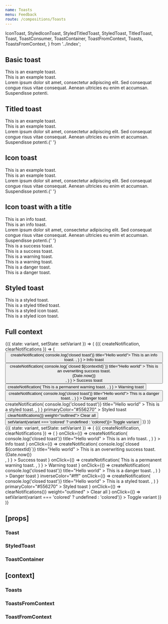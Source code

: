 ```yaml
---
name: Toasts
menu: Feedback
route: /compositions/Toasts
---
```


  IconToast,
  StyledIconToast,
  StyledTitledToast,
  StyledToast,
  TitledToast,
  Toast,
  ToastConsumer,
  ToastContainer,
  ToastFromContext,
  Toasts,
  ToastsFromContext,
} from '../index';

<PageTitle src="compositions/Toast" title="Toast" />

## Basic toast

<Playground>
  <ThemeWrapper>
    <Toast immediate>This is an example toast.</Toast>
    <br />
    <Toast immediate variant="colored">
      This is an example toast.
    </Toast>
    <br />
    <Toast immediate variant="colored">
      Lorem ipsum dolor sit amet, consectetur adipiscing elit. Sed consequat congue risus vitae consequat. Aenean
      ultricies eu enim et accumsan. Suspendisse potenti.
    </Toast>
  </ThemeWrapper>
</Playground>

## Titled toast

<Playground>
  <ThemeWrapper>
    <TitledToast immediate title="Hello world">
      This is an example toast.
    </TitledToast>
    <br />
    <TitledToast immediate title="Hello world" variant="colored">
      This is an example toast.
    </TitledToast>
    <br />
    <TitledToast immediate title="Hello world" variant="colored">
      Lorem ipsum dolor sit amet, consectetur adipiscing elit. Sed consequat congue risus vitae consequat. Aenean
      ultricies eu enim et accumsan. Suspendisse potenti.{' '}
    </TitledToast>
  </ThemeWrapper>
</Playground>

## Icon toast

<Playground>
  <ThemeWrapper>
    <IconToast immediate icon={CheckIcon}>
      This is an example toast.
    </IconToast>
    <br />
    <IconToast immediate icon={CheckIcon} variant="colored">
      This is an example toast.
    </IconToast>
    <br />
    <IconToast immediate icon={CheckIcon} variant="colored">
      Lorem ipsum dolor sit amet, consectetur adipiscing elit. Sed consequat congue risus vitae consequat. Aenean
      ultricies eu enim et accumsan. Suspendisse potenti.{' '}
    </IconToast>
  </ThemeWrapper>
</Playground>

## Icon toast with a title

<Playground>
  <ThemeWrapper>
    <IconToast immediate icon={CheckIcon} level="info" title="Hello world">
      This is an info toast.
    </IconToast>
    <br />
    <IconToast immediate icon={CheckIcon} level="info" title="Hello world" variant="colored">
      This is an info toast.
    </IconToast>
    <br />
    <IconToast immediate icon={CheckIcon} level="info" title="Hello world" variant="colored">
      Lorem ipsum dolor sit amet, consectetur adipiscing elit. Sed consequat congue risus vitae consequat. Aenean
      ultricies eu enim et accumsan. Suspendisse potenti.{' '}
    </IconToast>
  </ThemeWrapper>
</Playground>

<div style="height: 50px" />

<Playground>
  <ThemeWrapper>
    <IconToast immediate icon={CheckIcon} level="success" title="Hello world">
      This is a success toast.
    </IconToast>
    <br />
    <IconToast immediate icon={CheckIcon} level="success" title="Hello world" variant="colored">
      This is a success toast.
    </IconToast>
  </ThemeWrapper>
</Playground>

<div style="height: 50px" />

<Playground>
  <ThemeWrapper>
    <IconToast immediate icon={CheckIcon} level="warning" title="Hello world">
      This is a warning toast.
    </IconToast>
    <br />
    <IconToast immediate icon={CheckIcon} level="warning" title="Hello world" variant="colored">
      This is a warning toast.
    </IconToast>
  </ThemeWrapper>
</Playground>

<div style="height: 50px" />

<Playground>
  <ThemeWrapper>
    <IconToast immediate icon={TimesIcon} level="danger" title="Hello world">
      This is a danger toast.
    </IconToast>
    <br />
    <IconToast immediate icon={TimesIcon} level="danger" title="Hello world" variant="colored">
      This is a danger toast.
    </IconToast>
  </ThemeWrapper>
</Playground>

## Styled toast

<Playground>
  <ThemeWrapper>
    <StyledToast immediate levelColor="#556270" levelInverseColor="#fff">
      This is a styled toast.
    </StyledToast>
    <br />
    <StyledTitledToast immediate levelColor="#556270" levelInverseColor="#fff" title="Hello world" variant="colored">
      This is a styled titled toast.
    </StyledTitledToast>
  </ThemeWrapper>
</Playground>

<div style="height: 50px" />

<Playground>
  <ThemeWrapper>
    <StyledIconToast immediate icon={CheckIcon} levelColor="#556270" levelInverseColor="#fff" title="Hello world">
      This is a styled icon toast.
    </StyledIconToast>
    <br />
    <StyledIconToast
      immediate
      icon={CheckIcon}
      levelColor="#556270"
      levelInverseColor="#fff"
      title="Hello world"
      variant="colored"
    >
      This is a styled icon toast.
    </StyledIconToast>
  </ThemeWrapper>
</Playground>

## Full context

<Playground>
  <ThemeWrapper>
    <StateWrapper>
      {({ state: variant, setState: setVariant }) => (
        <Toasts position="top-right" variant={variant}>
          <ToastConsumer>
            {({ createNotification, clearNotifications }) => (
              <Rhythm m={2}>
                <Button
                  color="primary"
                  onClick={() =>
                    createNotification(
                      <TitledToast level="info" onClose={() => console.log('closed toast')} title="Hello world">
                        This is an info toast.
                      </TitledToast>,
                    )
                  }
                >
                  Info toast
                </Button>
                <Button
                  color="success"
                  onClick={() =>
                    createNotification(
                      <TitledToast
                        contextId="demo-success"
                        level="success"
                        onClose={(event, contextId) => console.log(`closed ${contextId}`)}
                        title="Hello world"
                      >
                        This is an overwriting success toast.
                        <div
                          style={{ position: 'absolute', bottom: '4px', right: '8px', fontSize: '10px', opacity: 0.4 }}
                        >
                          {Date.now()}
                        </div>
                      </TitledToast>,
                    )
                  }
                >
                  Success toast
                </Button>
                <Button
                  color="warning"
                  onClick={() =>
                    createNotification(
                      <TitledToast permanent level="warning" title="Hello world">
                        This is a permanent warning toast.
                      </TitledToast>,
                    )
                  }
                >
                  Warning toast
                </Button>
                <Button
                  color="danger"
                  onClick={() =>
                    createNotification(
                      <TitledToast level="danger" onClose={() => console.log('closed toast')} title="Hello world">
                        This is a danger toast.
                      </TitledToast>,
                    )
                  }
                >
                  Danger toast
                </Button>
                <StyledButton
                  activePrimaryColor="#708194"
                  hoveredPrimaryColor="#393945"
                  inverseColor="#fff"
                  onClick={() =>
                    createNotification(
                      <StyledToast
                        levelColor="#556270"
                        levelInverseColor="#fff"
                        onClose={() => console.log('closed toast')}
                        title="Hello world"
                      >
                        This is a styled toast.
                      </StyledToast>,
                    )
                  }
                  primaryColor="#556270"
                >
                  Styled toast
                </StyledButton>
                <Button color="neutral" onClick={() => clearNotifications()} weight="outlined">
                  Clear all
                </Button>
                <Button color="neutral" onClick={() => setVariant(variant === 'colored' ? undefined : 'colored')}>
                  Toggle variant
                </Button>
              </Rhythm>
            )}
          </ToastConsumer>
        </Toasts>
      )}
    </StateWrapper>
  </ThemeWrapper>
</Playground>

<div style={{ height: '50px' }} />

<Playground>
  <ThemeWrapper>
    <StateWrapper>
      {({ state: variant, setState: setVariant }) => (
        <Toasts position="top-right" variant={variant}>
          <ToastConsumer>
            {({ createNotification, clearNotifications }) => (
              <Rhythm m={2}>
                <IconTextButton
                  color="primary"
                  icon={<CheckIcon scale="medium" />}
                  onClick={() =>
                    createNotification(
                      <IconToast
                        icon={CheckIcon}
                        level="info"
                        onClose={() => console.log('closed toast')}
                        title="Hello world"
                      >
                        This is an info toast.
                      </IconToast>,
                    )
                  }
                >
                  Info toast
                </IconTextButton>
                <IconTextButton
                  color="success"
                  icon={<CheckIcon scale="medium" />}
                  onClick={() =>
                    createNotification(
                      <IconToast
                        contextId="demo-success"
                        icon={CheckIcon}
                        level="success"
                        onClose={(event, contextId) => console.log(`closed ${contextId}`)}
                        title="Hello world"
                      >
                        This is an overwriting success toast.
                        <div
                          style={{ position: 'absolute', bottom: '4px', right: '8px', fontSize: '10px', opacity: 0.4 }}
                        >
                          {Date.now()}
                        </div>
                      </IconToast>,
                    )
                  }
                >
                  Success toast
                </IconTextButton>
                <IconTextButton
                  color="warning"
                  icon={<CheckIcon scale="medium" />}
                  onClick={() =>
                    createNotification(
                      <IconToast permanent icon={CheckIcon} level="warning" title="Hello world">
                        This is a permanent warning toast.
                      </IconToast>,
                    )
                  }
                >
                  Warning toast
                </IconTextButton>
                <IconTextButton
                  color="danger"
                  icon={<TimesIcon scale="medium" />}
                  onClick={() =>
                    createNotification(
                      <IconToast
                        icon={TimesIcon}
                        level="danger"
                        onClose={() => console.log('closed toast')}
                        title="Hello world"
                      >
                        This is a danger toast.
                      </IconToast>,
                    )
                  }
                >
                  Danger toast
                </IconTextButton>
                <StyledIconTextButton
                  activePrimaryColor="#708194"
                  hoveredPrimaryColor="#393945"
                  icon={<CheckIcon scale="medium" />}
                  inverseColor="#fff"
                  onClick={() =>
                    createNotification(
                      <StyledIconToast
                        icon={CheckIcon}
                        levelColor="#556270"
                        levelInverseColor="#fff"
                        onClose={() => console.log('closed toast')}
                        title="Hello world"
                      >
                        This is a styled toast.
                      </StyledIconToast>,
                    )
                  }
                  primaryColor="#556270"
                >
                  Styled toast
                </StyledIconTextButton>
                <IconTextButton
                  color="neutral"
                  icon={<TimesIcon scale="medium" />}
                  onClick={() => clearNotifications()}
                  weight="outlined"
                >
                  Clear all
                </IconTextButton>
                <IconTextButton
                  color="neutral"
                  icon={<EyeIcon scale="medium" />}
                  onClick={() => setVariant(variant === 'colored' ? undefined : 'colored')}
                >
                  Toggle variant
                </IconTextButton>
              </Rhythm>
            )}
          </ToastConsumer>
        </Toasts>
      )}
    </StateWrapper>
  </ThemeWrapper>
</Playground>

## \[props\]

### Toast

<Props of={Toast} />

### StyledToast

<Props of={StyledToast} />

### ToastContainer

<Props of={ToastContainer} />

## \[context\]

### Toasts

<Props of={Toasts} />

### ToastsFromContext

<Props of={ToastsFromContext} />

### ToastFromContext

<Props of={ToastFromContext} />
